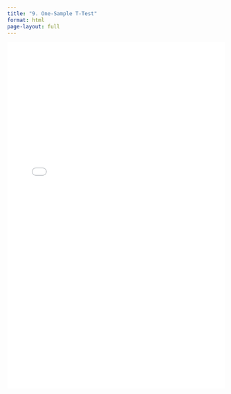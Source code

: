 ```yaml
---
title: "9. One-Sample T-Test"
format: html
page-layout: full
---
```


<iframe src="lec9.html" width="100%" height="800px" style="border: none;">

</iframe>

